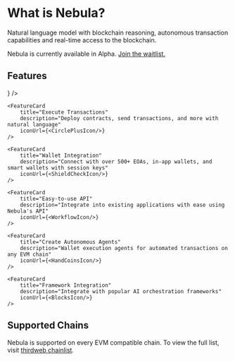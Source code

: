 

# What is Nebula?

Natural language model with blockchain reasoning, autonomous transaction capabilities and real-time access to the blockchain.

Nebula is currently available in Alpha. [Join the waitlist.](https://thirdweb.com/nebula)

## Features

<div
	className="my-4 grid gap-2 md:grid-cols-2 lg:grid-cols-2 "
>
	<FeatureCard
		title="Proprietary Blockchain Model"
		description="Trained on over 2,400+ EVM networks and 1M+ contracts"
		iconUrl={<PencilRulerIcon />}
	/>

    <FeatureCard
    	title="Execute Transactions"
    	description="Deploy contracts, send transactions, and more with natural language"
		iconUrl={<CirclePlusIcon/>}
    />

	<FeatureCard
    	title="Wallet Integration"
    	description="Connect with over 500+ EOAs, in-app wallets, and smart wallets with session keys"
		iconUrl={<ShieldCheckIcon/>}
    />

	<FeatureCard
    	title="Easy-to-use API"
    	description="Integrate into existing applications with ease using Nebula's API"
    	iconUrl={<WorkflowIcon/>}
    />

	<FeatureCard
    	title="Create Autonomous Agents"
    	description="Wallet execution agents for automated transactions on any EVM chain"
    	iconUrl={<HandCoinsIcon/>}
    />

	<FeatureCard
    	title="Framework Integration"
    	description="Integrate with popular AI orchestration frameworks"
		iconUrl={<BlocksIcon/>}
    />
</div>

## Supported Chains
Nebula is supported on every EVM compatible chain. To view the full list, visit [thirdweb chainlist](https://thirdweb.com/chainlist).
